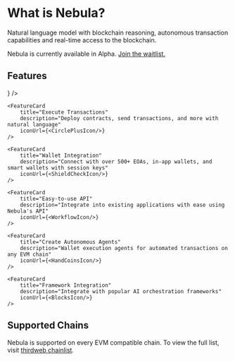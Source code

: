 

# What is Nebula?

Natural language model with blockchain reasoning, autonomous transaction capabilities and real-time access to the blockchain.

Nebula is currently available in Alpha. [Join the waitlist.](https://thirdweb.com/nebula)

## Features

<div
	className="my-4 grid gap-2 md:grid-cols-2 lg:grid-cols-2 "
>
	<FeatureCard
		title="Proprietary Blockchain Model"
		description="Trained on over 2,400+ EVM networks and 1M+ contracts"
		iconUrl={<PencilRulerIcon />}
	/>

    <FeatureCard
    	title="Execute Transactions"
    	description="Deploy contracts, send transactions, and more with natural language"
		iconUrl={<CirclePlusIcon/>}
    />

	<FeatureCard
    	title="Wallet Integration"
    	description="Connect with over 500+ EOAs, in-app wallets, and smart wallets with session keys"
		iconUrl={<ShieldCheckIcon/>}
    />

	<FeatureCard
    	title="Easy-to-use API"
    	description="Integrate into existing applications with ease using Nebula's API"
    	iconUrl={<WorkflowIcon/>}
    />

	<FeatureCard
    	title="Create Autonomous Agents"
    	description="Wallet execution agents for automated transactions on any EVM chain"
    	iconUrl={<HandCoinsIcon/>}
    />

	<FeatureCard
    	title="Framework Integration"
    	description="Integrate with popular AI orchestration frameworks"
		iconUrl={<BlocksIcon/>}
    />
</div>

## Supported Chains
Nebula is supported on every EVM compatible chain. To view the full list, visit [thirdweb chainlist](https://thirdweb.com/chainlist).
